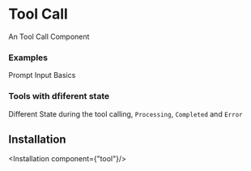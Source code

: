 # Tool Call
An Tool Call Component


### Examples
Prompt Input Basics

<ComponentPreview component="tool"/>

### Tools with dfiferent state
Different State during the tool calling, `Processing`, `Completed` and `Error`

<ComponentPreview component="tool-states"/>

## Installation

<Installation component={"tool"}/>


<br/>
<br/>

